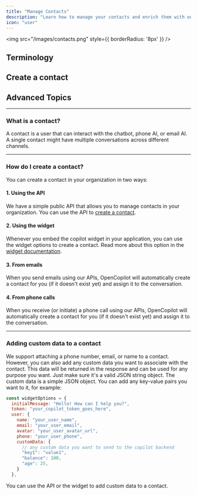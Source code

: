 ```yaml
---
title: "Manage Contacts"
description: "Learn how to manage your contacts and enrich them with our +200 million users database"
icon: "user"
---
```


<img src="/images/contacts.png" style={{ borderRadius: '8px' }} />

## Terminology

<CardGroup cols={2}>
    <Card title="What is a contact?" icon="user" color="#f7b245" iconType="solid" href="#what-is-a-contact"></Card>
</CardGroup>

## Create a contact

<CardGroup cols={3}>
    <Card title="Using the API" icon="code" color="#f7b245" iconType="solid" href="#1-using-the-api"></Card>
    <Card title="Using the widget" icon="code" color="#f7b245" iconType="solid" href="/widget/embed#identifying-chat-users-contacts"></Card>
    <Card title="From emails" icon="inbox" color="#f7b245" iconType="solid" href="#3-from-emails"></Card>
    <Card title="From phone calls" icon="phone" color="#f7b245" iconType="solid" href="#4-from-phone-calls"></Card>
</CardGroup>

## Advanced Topics

<CardGroup cols={3}>
    <Card title="Attach custom data to a contact" icon="code" color="#f7b245" iconType="solid" href="#adding-custom-data-to-a-contact"></Card>
</CardGroup>

----

### What is a contact?

A contact is a user that can interact with the chatbot, phone AI, or email AI. A single contact might have multiple conversations across different channels.

----

### How do I create a contact?

You can create a contact in your organization in two ways:

#### 1. Using the API

We have a simple public API that allows you to manage contacts in your organization. You can use the API to [create a contact](/api-reference/contacts/create).

#### 2. Using the widget

Whenever you embed the copilot widget in your application, you can use the widget options to create a contact. Read more about this option in the [widget documentation](/widget/embed#identifying-chat-users-contacts).

#### 3. From emails

When you send emails using our APIs, OpenCopilot will automatically create a contact for you (if it doesn't exist yet) and assign it to the conversation.

#### 4. From phone calls

When you receive (or initiate) a phone call using our APIs, OpenCopilot will automatically create a contact for you (if it doesn't exist yet) and assign it to the conversation.

----

### Adding custom data to a contact

We support attaching a phone number, email, or name to a contact. However, you can also add any custom data you want to associate with the contact. This data will be returned in the response and can be used for any purpose you want. Just make sure it's a valid JSON string object. The custom data is a simple JSON object. You can add any key-value pairs you want to it, for example:

```jsx
const widgetOptions = {
  initialMessage: "Hello! How can I help you?",
  token: "your_copilot_token_goes_here",
  user: {
    name: "your_user_name",
    email: "your_user_email",
    avatar: "your_user_avatar_url",
    phone: "your_user_phone",
    customData: {
      // any custom data you want to send to the copilot backend 
      "key1": "value1",
      "balance": 100,
      "age": 25,
    }
  },
```
You can use the API or the widget to add custom data to a contact.


